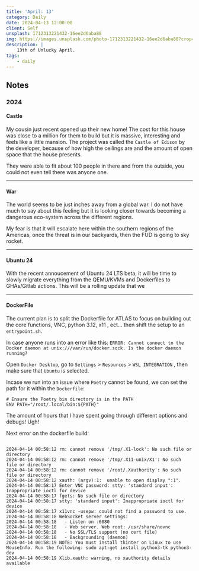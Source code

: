 ```yaml
---
title: 'April: 13'
category: Daily
date: 2024-04-13 12:00:00
client: Self
unsplash: 1712313221432-16ee2d6aba88
img: https://images.unsplash.com/photo-1712313221432-16ee2d6aba88?crop=entropy&cs=srgb&fm=jpg&ixid=MnwzNjM5Nzd8MHwxfHJhbmRvbXx8fHx8fHx8fDE2ODE3NDg2ODY&ixlib=rb-4.0.3&q=85
description: | 
    13th of Unlucky April.
tags:
    - daily
---
```



<MDXJS>

## Notes


</MDXJS>


<MDXJS>

### 2024

<MDXJS>

#### Castle

My cousin just recent opened up their new home!
The cost for this house was close to a million for them to build but it is massive, interesting and feels like a little mansion.
The project was called the `Castle of Edison` by the developer, because of how high the ceilings are and the amount of open space that the house presents.

They were able to fit about 100 people in there and from the outside, you could not even tell there was anyone one.

</MDXJS>

---

<MDXJS>

#### War

The world seems to be just inches away from a global war. I do not have much to say about this feeling but it is looking closer towards becoming a dangerous eco-system across the different regions.

My fear is that it will escalate here within the southern regions of the Americas, once the threat is in our backyards, then the FUD is going to sky rocket.

</MDXJS>

---

<MDXJS>

#### Ubuntu 24

With the recent annoucement of Ubuntu 24 LTS beta, it will be time to slowly migrate everything from the QEMU/KVMs and Dockerfiles to GHAs/Gitlab actions.
This will be a rolling update that we 

</MDXJS>

---

<MDXJS>

#### DockerFile

The current plan is to split the Dockerfile for ATLAS to focus on building out the core functions, VNC, python 3.12, x11 , ect... then shift the setup to an `entrypoint.sh`.

In case anyone runs into an error like this: `ERROR: Cannot connect to the Docker daemon at unix:///var/run/docker.sock. Is the docker daemon running?`

Open `Docker Desktop`, go to `Settings` > `Resources` > `WSL INTEGRATION` , then make sure that `Ubuntu` is selected. 

Incase we run into an issue where `Poetry` cannot be found, we can set the path for it within the `Dockerfile`:

```
# Ensure the Poetry bin directory is in the PATH
ENV PATH="/root/.local/bin:${PATH}"
```

The amount of hours that I have spent going through different options and debugs! Ugh!

Next error on the dockerfile build:

```

2024-04-14 00:58:12 rm: cannot remove '/tmp/.X1-lock': No such file or directory
2024-04-14 00:58:12 rm: cannot remove '/tmp/.X11-unix/X1': No such file or directory
2024-04-14 00:58:12 rm: cannot remove '/root/.Xauthority': No such file or directory
2024-04-14 00:58:12 xauth: (argv):1:  unable to open display ":1".
2024-04-14 00:58:17 Enter VNC password: stty: 'standard input': Inappropriate ioctl for device
2024-04-14 00:58:17 fgets: No such file or directory
2024-04-14 00:58:17 stty: 'standard input': Inappropriate ioctl for device
2024-04-14 00:58:17 x11vnc -usepw: could not find a password to use.
2024-04-14 00:58:18 WebSocket server settings:
2024-04-14 00:58:18   - Listen on :6080
2024-04-14 00:58:18   - Web server. Web root: /usr/share/novnc
2024-04-14 00:58:18   - No SSL/TLS support (no cert file)
2024-04-14 00:58:18   - Backgrounding (daemon)
2024-04-14 00:58:19 NOTE: You must install tkinter on Linux to use MouseInfo. Run the following: sudo apt-get install python3-tk python3-dev
2024-04-14 00:58:19 Xlib.xauth: warning, no xauthority details available

```


</MDXJS>


</MDXJS>